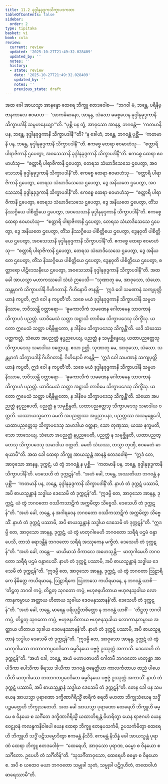 ```yaml
---
title: 11.2 ခုဒ္ဒါနုခုဒ္ဒကသိက္ခာပဒကထာ
tableOfContents: false
sidebar:
  order: 2
type: tipitaka
basket: vi
book: cula
review:
  current: review
  updated: '2025-10-27T21:49:32.028409'
  updated_by: ''
  notes: ''
  history:
  - state: review
    date: '2025-10-27T21:49:32.028409'
    updated_by: ''
    notes: ''
    previous_state: draft
---
```



<ReviewStatus review={frontmatter.review} showDetails={true} />

<HypothesisAnnotation frontmatter={frontmatter} />

<DynamicBreadcrumb />

<Division number="441" book="cula" e="ch" v="4" p="484">

<Paragraph number="2202" book="cula">
အထ ခေါ အာယသ္မာ အာနန္ဒော ထေရေ ဘိက္ခူ ဧတဒဝေါစ—  “ဘဂဝါ မံ, ဘန္တေ, ပရိနိဗ္ဗာနကာလေ ဧဝမာဟ—  ‘အာကင်္ခမာနော, အာနန္ဒ, သံဃော မမစ္စယေန ခုဒ္ဒါနုခုဒ္ဒကာနိ သိက္ခာပဒါနိ သမူဟနေယျာ’”တိ. “ပုစ္ဆိ ပန တွံ, အာဝုသော အာနန္ဒ, ဘဂဝန္တံ—  ‘ကတမာနိ ပန, ဘန္တေ, ခုဒ္ဒါနုခုဒ္ဒကာနိ သိက္ခာပဒါနီ’”တိ? “န ခေါဟံ, ဘန္တေ, ဘဂဝန္တံ ပုစ္ဆိံ—  ‘ကတမာနိ ပန, ဘန္တေ, ခုဒ္ဒါနုခုဒ္ဒကာနိ သိက္ခာပဒါနီ’”တိ. ဧကစ္စေ ထေရာ ဧဝမာဟံသု—  “စတ္တာရိ ပါရာဇိကာနိ ဌပေတွာ, အဝသေသာနိ ခုဒ္ဒါနုခုဒ္ဒကာနိ သိက္ခာပဒါနီ”တိ. ဧကစ္စေ ထေရာ ဧဝမာဟံသု—  “စတ္တာရိ ပါရာဇိကာနိ ဌပေတွာ, တေရသ သံဃာဒိသေသေ ဌပေတွာ, အဝသေသာနိ ခုဒ္ဒါနုခုဒ္ဒကာနိ သိက္ခာပဒါနီ”တိ. ဧကစ္စေ ထေရာ ဧဝမာဟံသု—  “စတ္တာရိ ပါရာဇိကာနိ ဌပေတွာ, တေရသ သံဃာဒိသေသေ ဌပေတွာ, ဒွေ အနိယတေ ဌပေတွာ, အဝသေသာနိ ခုဒ္ဒါနုခုဒ္ဒကာနိ သိက္ခာပဒါနီ”တိ. ဧကစ္စေ ထေရာ ဧဝမာဟံသု—  “စတ္တာရိ ပါရာဇိကာနိ ဌပေတွာ, တေရသ သံဃာဒိသေသေ ဌပေတွာ, ဒွေ အနိယတေ ဌပေတွာ, တိံသ နိဿဂ္ဂိယေ ပါစိတ္တိယေ ဌပေတွာ, အဝသေသာနိ ခုဒ္ဒါနုခုဒ္ဒကာနိ သိက္ခာပဒါနီ”တိ. ဧကစ္စေ ထေရာ ဧဝမာဟံသု—  “စတ္တာရိ ပါရာဇိကာနိ ဌပေတွာ, တေရသ သံဃာဒိသေသေ ဌပေတွာ, ဒွေ အနိယတေ ဌပေတွာ, တိံသ နိဿဂ္ဂိယေ ပါစိတ္တိယေ ဌပေတွာ, ဒွေနဝုတိ ပါစိတ္တိယေ ဌပေတွာ, အဝသေသာနိ ခုဒ္ဒါနုခုဒ္ဒကာနိ သိက္ခာပဒါနီ”တိ. ဧကစ္စေ ထေရာ ဧဝမာဟံသု—  “စတ္တာရိ ပါရာဇိကာနိ ဌပေတွာ, တေရသ သံဃာဒိသေသေ ဌပေတွာ, ဒွေ အနိယတေ ဌပေတွာ, တိံသ နိဿဂ္ဂိယေ ပါစိတ္တိယေ ဌပေတွာ, ဒွေနဝုတိ ပါစိတ္တိယေ ဌပေတွာ, စတ္တာရော ပါဋိဒေသနီယေ ဌပေတွာ, အဝသေသာနိ ခုဒ္ဒါနုခုဒ္ဒကာနိ သိက္ခာပဒါနီ”တိ.
</Paragraph>

</Division>
<Division number="442" book="cula" e="ch" v="4" p="484">

<Paragraph number="2203" book="cula">
အထ ခေါ အာယသ္မာ မဟာကဿပေါ သံဃံ ဉာပေသိ—
</Paragraph>

<Paragraph number="2204" book="cula">
“သုဏာတု မေ, အာဝုသော, သံဃော. သန္တမှာကံ သိက္ခာပဒါနိ ဂိဟိဂတာနိ. ဂိဟိနောပိ ဇာနန္တိ—  ‘ဣဒံ ဝေါ သမဏာနံ သကျပုတ္တိယာနံ ကပ္ပတိ, ဣဒံ ဝေါ န ကပ္ပတီ’တိ. သစေ မယံ ခုဒ္ဒါနုခုဒ္ဒကာနိ သိက္ခာပဒါနိ သမူဟနိဿာမ, ဘဝိဿန္တိ ဝတ္တာရော—  ‘ဓူမကာလိကံ သမဏေန ဂေါတမေန သာဝကာနံ သိက္ခာပဒံ ပညတ္တံ. ယာဝိမေသံ သတ္ထာ အဋ္ဌာသိ တာဝိမေ သိက္ခာပဒေသု သိက္ခိံသု. ယတော ဣမေသံ သတ္ထာ ပရိနိဗ္ဗုတော, န ဒါနိမေ သိက္ခာပဒေသု သိက္ခန္တီ’တိ. ယဒိ သံဃဿ ပတ္တကလ္လံ, သံဃော အပညတ္တံ နပ္ပညပေယျ, ပညတ္တံ န သမုစ္ဆိန္ဒေယျ, ယထာပညတ္တေသု သိက္ခာပဒေသု သမာဒါယ ဝတ္တေယျ. ဧသာ ဉတ္တိ.
</Paragraph>

<Paragraph number="2205" book="cula">
သုဏာတု မေ, အာဝုသော, သံဃော. သန္တမှာကံ သိက္ခာပဒါနိ ဂိဟိဂတာနိ. ဂိဟိနောပိ ဇာနန္တိ—  ‘ဣဒံ ဝေါ သမဏာနံ သကျပုတ္တိယာနံ ကပ္ပတိ, ဣဒံ ဝေါ န ကပ္ပတီ’တိ. သစေ မယံ ခုဒ္ဒါနုခုဒ္ဒကာနိ သိက္ခာပဒါနိ သမူဟနိဿာမ, ဘဝိဿန္တိ ဝတ္တာရော—  ‘ဓူမကာလိကံ သမဏေန ဂေါတမေန သာဝကာနံ သိက္ခာပဒံ ပညတ္တံ. ယာဝိမေသံ သတ္ထာ အဋ္ဌာသိ တာဝိမေ သိက္ခာပဒေသု သိက္ခိံသု. ယတော ဣမေသံ သတ္ထာ ပရိနိဗ္ဗုတော, န ဒါနိမေ သိက္ခာပဒေသု သိက္ခန္တီ’တိ. သံဃော အပညတ္တံ နပ္ပညပေတိ, ပညတ္တံ န သမုစ္ဆိန္ဒတိ, ယထာပညတ္တေသု သိက္ခာပဒေသု သမာဒါယ ဝတ္တတိ. ယဿာယသ္မတော ခမတိ အပညတ္တဿ အပ္ပညာပနာ, ပညတ္တဿ အသမုစ္ဆေဒေါ, ယထာပညတ္တေသု သိက္ခာပဒေသု သမာဒါယ ဝတ္တနာ, သော တုဏှဿ; ယဿ နက္ခမတိ, သော ဘာသေယျ.
</Paragraph>

<Paragraph number="2206" book="cula">
သံဃော အပညတ္တံ နပ္ပညပေတိ, ပညတ္တံ န သမုစ္ဆိန္ဒတိ, ယထာပညတ္တေသု သိက္ခာပဒေသု သမာဒါယ ဝတ္တတိ. ခမတိ သံဃဿ, တသ္မာ တုဏှီ, ဧဝမေတံ ဓာရယာမီ”တိ.
</Paragraph>

</Division>
<Division number="443" book="cula" e="ch" v="4" p="485">

<Paragraph number="2207" book="cula">
အထ ခေါ ထေရာ ဘိက္ခူ အာယသ္မန္တံ အာနန္ဒံ ဧတဒဝေါစုံ—  “ဣဒံ တေ, အာဝုသော အာနန္ဒ, ဒုက္ကဋံ, ယံ တွံ ဘဂဝန္တံ န ပုစ္ဆိ—  ‘ကတမာနိ ပန, ဘန္တေ, ခုဒ္ဒါနုခုဒ္ဒကာနိ သိက္ခာပဒါနီ’တိ. ဒေသေဟိ တံ ဒုက္ကဋန်”တိ. “အဟံ ခေါ, ဘန္တေ, အဿတိယာ ဘဂဝန္တံ န ပုစ္ဆိံ—  ‘ကတမာနိ ပန, ဘန္တေ, ခုဒ္ဒါနုခုဒ္ဒကာနိ သိက္ခာပဒါနီ’တိ. နာဟံ တံ ဒုက္ကဋံ ပဿာမိ, အပိ စာယသ္မန္တာနံ သဒ္ဓါယ ဒေသေမိ တံ ဒုက္ကဋန်”တိ. “ဣဒမ္ပိ တေ, အာဝုသော အာနန္ဒ, ဒုက္ကဋံ, ယံ တွံ ဘဂဝတော ဝဿိကသာဋိကံ အက္ကမိတွာ သိဗ္ဗေသိ. ဒေသေဟိ တံ ဒုက္ကဋန်”တိ. “အဟံ ခေါ, ဘန္တေ, န အဂါရဝေန ဘဂဝတော ဝဿိကသာဋိကံ အက္ကမိတွာ သိဗ္ဗေသိံ. နာဟံ တံ ဒုက္ကဋံ ပဿာမိ, အပိ စာယသ္မန္တာနံ သဒ္ဓါယ ဒေသေမိ တံ ဒုက္ကဋန်”တိ. “ဣဒမ္ပိ တေ, အာဝုသော အာနန္ဒ, ဒုက္ကဋံ, ယံ တွံ မာတုဂါမေဟိ ဘဂဝတော သရီရံ ပဌမံ ဝန္ဒာပေသိ, တာသံ ရောဒန္တီနံ ဘဂဝတော သရီရံ အဿုကေန မက္ခိတံ. ဒေသေဟိ တံ ဒုက္ကဋန်”တိ. “အဟံ ခေါ, ဘန္တေ—  မာယိမာသံ ဝိကာလေ အဟေသုန္တိ—  မာတုဂါမေဟိ ဘဂဝတော သရီရံ ပဌမံ ဝန္ဒာပေသိံ. နာဟံ တံ ဒုက္ကဋံ ပဿာမိ, အပိ စာယသ္မန္တာနံ သဒ္ဓါယ ဒေသေမိ တံ ဒုက္ကဋန်”တိ. “ဣဒမ္ပိ တေ, အာဝုသော အာနန္ဒ, ဒုက္ကဋံ, ယံ တွံ ဘဂဝတာ ဩဠာရိကေ နိမိတ္တေ ကယိရမာနေ, ဩဠာရိကေ ဩဘာသေ ကယိရမာနေ, န ဘဂဝန္တံ ယာစိ—  ‘တိဋ္ဌတု ဘဂဝါ ကပ္ပံ, တိဋ္ဌတု သုဂတော ကပ္ပံ, ဗဟုဇနဟိတာယ ဗဟုဇနသုခါယ လောကာနုကမ္ပာယ အတ္ထာယ ဟိတာယ သုခါယ ဒေဝမနုဿာနန်’တိ. ဒေသေဟိ တံ ဒုက္ကဋန်”တိ. “အဟံ ခေါ, ဘန္တေ, မာရေန ပရိယုဋ္ဌိတစိတ္တော န ဘဂဝန္တံ ယာစိံ—  ‘တိဋ္ဌတု ဘဂဝါ ကပ္ပံ, တိဋ္ဌတု သုဂတော ကပ္ပံ, ဗဟုဇနဟိတာယ ဗဟုဇနသုခါယ လောကာနုကမ္ပာယ အတ္ထာယ ဟိတာယ သုခါယ ဒေဝမနုဿာနန်’တိ. နာဟံ တံ ဒုက္ကဋံ ပဿာမိ, အပိ စာယသ္မန္တာနံ သဒ္ဓါယ ဒေသေမိ တံ ဒုက္ကဋန်”တိ. “ဣဒမ္ပိ တေ, အာဝုသော အာနန္ဒ, ဒုက္ကဋံ ယံ တွံ မာတုဂါမဿ တထာဂတပ္ပဝေဒိတေ ဓမ္မဝိနယေ ပဗ္ဗဇ္ဇံ ဥဿုက္ကံ အကာသိ. ဒေသေဟိ တံ ဒုက္ကဋန်”တိ. “အဟံ ခေါ, ဘန္တေ, အယံ မဟာပဇာပတိ ဂေါတမီ ဘဂဝတော မာတုစ္ဆာ အာပါဒိကာ ပေါသိကာ ခီရဿ ဒါယိကာ ဘဂဝန္တံ ဇနေတ္တိယာ ကာလင်္ကတာယ ထညံ ပါယေသီတိ မာတုဂါမဿ တထာဂတပ္ပဝေဒိတေ ဓမ္မဝိနယေ ပဗ္ဗဇ္ဇံ ဥဿုက္ကံ အကာသိံ. နာဟံ တံ ဒုက္ကဋံ ပဿာမိ, အပိ စာယသ္မန္တာနံ သဒ္ဓါယ ဒေသေမိ တံ ဒုက္ကဋန်”တိ.
</Paragraph>

</Division>
<Division number="444" book="cula" e="ch" v="4" p="486">

<Paragraph number="2208" book="cula">
တေန ခေါ ပန သမယေန အာယသ္မာ ပုရာဏော ဒက္ခိဏာဂိရိသ္မိံ စာရိကံ စရတိ မဟတာ ဘိက္ခုသံဃေန သဒ္ဓိံ ပဉ္စမတ္တေဟိ ဘိက္ခုသတေဟိ. အထ ခေါ အာယသ္မာ ပုရာဏော ထေရေဟိ ဘိက္ခူဟိ ဓမ္မေ စ ဝိနယေ စ သင်္ဂီတေ ဒက္ခိဏာဂိရိသ္မိံ ယထာဘိရန္တံ ဝိဟရိတွာ ယေန ရာဇဂဟံ ယေန ဝေဠုဝနံ ကလန္ဒကနိဝါပေါ ယေန ထေရာ ဘိက္ခူ တေနုပသင်္ကမိ, ဥပသင်္ကမိတွာ ထေရေဟိ ဘိက္ခူဟိ သဒ္ဓိံ ပဋိသမ္မောဒိတွာ ဧကမန္တံ နိသီဒိ. ဧကမန္တံ နိသိန္နံ ခေါ အာယသ္မန္တံ ပုရာဏံ ထေရာ ဘိက္ခူ ဧတဒဝေါစုံ—  “ထေရေဟိ, အာဝုသော ပုရာဏ, ဓမ္မော စ ဝိနယော စ သင်္ဂီတော. ဥပေဟိ တံ သင်္ဂီတိန်”တိ. “သုသင်္ဂီတာဝုသော, ထေရေဟိ ဓမ္မော စ ဝိနယော စ. အပိ စ ယထေဝ မယာ ဘဂဝတော သမ္မုခါ သုတံ, သမ္မုခါ ပဋိဂ္ဂဟိတံ, တထေဝါဟံ ဓာရေဿာမီ”တိ.
</Paragraph>
</Division>